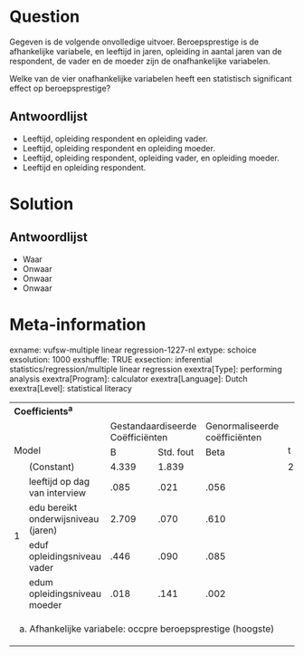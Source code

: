Question
========
Gegeven is de volgende onvolledige uitvoer. Beroepsprestige is de afhankelijke variabele, en leeftijd in jaren, opleiding in aantal jaren van de respondent, de vader en de moeder zijn de onafhankelijke variabelen.  
   
  

<table class="fr-alternate-rows tvcss_2 tvcss_3" style="width:100%;"> <colgroup> <col style="width: 14%" /> <col style="width: 14%" /> <col style="width: 14%" /> <col style="width: 14%" /> <col style="width: 14%" /> <col style="width: 14%" /> <col style="width: 14%" /> </colgroep> <tbody> <tr class="odd"> <td colspan="7" class="tvcss_4 tvcss_5"><strong>Coefficients</strong><sup><strong>a</strong></sup><br /> </td> </tr> <tr class="even"> <td colspan="2" rowspan="2" class="tvcss_6"><br /> <br /> Model<br /> </td> <td colspan="2" class="tvcss_7 tvcss_5">Gestandaardiseerde Coëfficiënten<br /> </td> <td class="tvcss_8 tvcss_5">Genormaliseerde coëfficiënten<br /> </td> <td rowspan="2" class="tvcss_9 tvcss_5"><br /> <br /> t<br /> </td> <td rowspan="2" class="tvcss_10 tvcss_5"><br /> <br /> Sig.<br /> </td> </tr> <tr class="odd"> <td class="tvcss_11 tvcss_5">B<br /> </td> <td class="tvcss_12 tvcss_5">Std. fout<br /> </td> <td class="tvcss_13 tvcss_5">Beta<br /> </td> </tr> <tr class="even"> <td rowspan="5" class="tvcss_14 tvcss_15">1<br /> </td> <td class="tvcss_16">(Constant)<br /> </td> <td class="tvcss_11 tvcss_5">4.339<br /> </td> <td class="tvcss_12 tvcss_5">1.839<br /> </td> <td class="tvcss_13 tvcss_5"><br /> </td> <td class="tvcss_17 tvcss_5">2.359<br /> </td> <td class="tvcss_18 tvcss_5">.018<br /> </td> </tr> <tr class="odd"> <td class="tvcss_16">leeftijd op dag van interview<br /> </td> <td class="tvcss_11 tvcss_5">.085<br /> </td> <td class="tvcss_12 tvcss_5">.021<br /> </td> <td class="tvcss_13 tvcss_5">.056<br /> </td> <td class="tvcss_17"><br /> </td> <td class="tvcss_18"><br /> </td> </tr> <tr class="even"> <td class="tvcss_16">edu bereikt onderwijsniveau (jaren)<br /> </td> <td class="tvcss_11 tvcss_5">2.709<br /> </td> <td class="tvcss_12 tvcss_5">.070<br /> </td> <td class="tvcss_13 tvcss_5">.610<br /> </td> <td class="tvcss_17"><br /> </td> <td class="tvcss_18"><br /> </td> </tr> <tr class="odd"> <td class="tvcss_16">eduf opleidingsniveau vader<br /> </td> <td class="tvcss_11 tvcss_5">.446<br /> </td> <td class="tvcss_12 tvcss_5">.090<br /> </td> <td class="tvcss_13 tvcss_5">.085<br /> </td> <td class="tvcss_17"><br /> </td> <td class="tvcss_18"><br /> </td> </tr> <tr class="even"> <td class="tvcss_16">edum opleidingsniveau moeder<br /> </td> <td class="tvcss_11 tvcss_5">.018<br /> </td> <td class="tvcss_12 tvcss_5">.141<br /> </td> <td class="tvcss_13 tvcss_5">.002<br /> </td> <td class="tvcss_17"><br /> </td> <td class="tvcss_18"><br /> </td> </tr> <tr class="odd"> <td colspan="7" class="tvcss_4">a. Afhankelijke variabele: occpre beroepsprestige (hoogste)<br /> </td> </tr> </tbody> </tabel>

   
Welke van de vier onafhankelijke variabelen heeft een statistisch significant effect op beroepsprestige?

Antwoordlijst
----------
* Leeftijd, opleiding respondent en opleiding vader.
* Leeftijd, opleiding respondent en opleiding moeder.
* Leeftijd, opleiding respondent, opleiding vader, en opleiding moeder.
* Leeftijd en opleiding respondent.

Solution
========

Antwoordlijst
----------
* Waar
* Onwaar
* Onwaar
* Onwaar

Meta-information
================
exname: vufsw-multiple linear regression-1227-nl
extype: schoice
exsolution: 1000
exshuffle: TRUE
exsection: inferential statistics/regression/multiple linear regression
exextra[Type]: performing analysis
exextra[Program]: calculator
exextra[Language]: Dutch
exextra[Level]: statistical literacy

